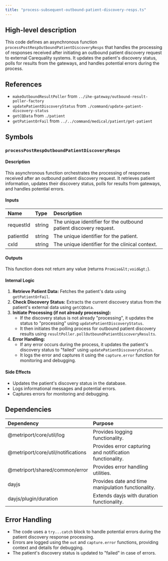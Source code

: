 ```yaml
---
title: "process-subsequent-outbound-patient-discovery-resps.ts"
---
```


## High-level description
This code defines an asynchronous function `processPostRespOutboundPatientDiscoveryResps` that handles the processing of responses received after initiating an outbound patient discovery request to external Carequality systems. It updates the patient's discovery status, polls for results from the gateways, and handles potential errors during the process.

## References
- `makeOutboundResultPoller` from `../ihe-gateway/outbound-result-poller-factory`
- `updatePatientDiscoveryStatus` from `./command/update-patient-discovery-status`
- `getCQData` from `./patient`
- `getPatientOrFail` from `../../command/medical/patient/get-patient`

## Symbols

### `processPostRespOutboundPatientDiscoveryResps`
#### Description
This asynchronous function orchestrates the processing of responses received after an outbound patient discovery request. It retrieves patient information, updates their discovery status, polls for results from gateways, and handles potential errors.

#### Inputs
| Name | Type | Description |
|:-----|:-----|:------------|
| requestId | string | The unique identifier for the outbound patient discovery request. |
| patientId | string | The unique identifier for the patient. |
| cxId | string | The unique identifier for the clinical context. |

#### Outputs
This function does not return any value (returns `Promise&lt;void&gt;`).

#### Internal Logic
1. **Retrieve Patient Data:** Fetches the patient's data using `getPatientOrFail`.
2. **Check Discovery Status:** Extracts the current discovery status from the patient's external data using `getCQData`.
3. **Initiate Processing (if not already processing):**
   - If the discovery status is not already "processing", it updates the status to "processing" using `updatePatientDiscoveryStatus`.
   - It then initiates the polling process for outbound patient discovery results using `resultPoller.pollOutboundPatientDiscoveryResults`.
4. **Error Handling:**
   - If any error occurs during the process, it updates the patient's discovery status to "failed" using `updatePatientDiscoveryStatus`.
   - It logs the error and captures it using the `capture.error` function for monitoring and debugging.

#### Side Effects
- Updates the patient's discovery status in the database.
- Logs informational messages and potential errors.
- Captures errors for monitoring and debugging.

## Dependencies
| Dependency | Purpose |
|:-----------|:--------|
| @metriport/core/util/log | Provides logging functionality. |
| @metriport/core/util/notifications | Provides error capturing and notification functionality. |
| @metriport/shared/common/error | Provides error handling utilities. |
| dayjs | Provides date and time manipulation functionality. |
| dayjs/plugin/duration | Extends dayjs with duration functionality. |

## Error Handling
- The code uses a `try...catch` block to handle potential errors during the patient discovery response processing.
- Errors are logged using the `out` and `capture.error` functions, providing context and details for debugging.
- The patient's discovery status is updated to "failed" in case of errors.
